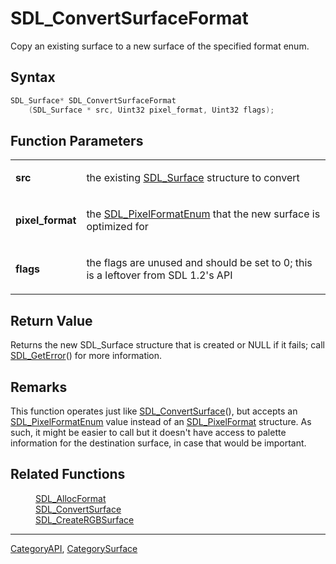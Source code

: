 = SDL_ConvertSurfaceFormat =

Copy an existing surface to a new surface of the specified format enum.

== Syntax ==

<syntaxhighlight lang='c'>
SDL_Surface* SDL_ConvertSurfaceFormat
    (SDL_Surface * src, Uint32 pixel_format, Uint32 flags);
</syntaxhighlight>

== Function Parameters ==

{|
|'''src'''
|the existing [[SDL_Surface]] structure to convert
|-
|'''pixel_format'''
|the [[SDL_PixelFormatEnum]] that the new surface is optimized for
|-
|'''flags'''
|the flags are unused and should be set to 0; this is a leftover from SDL 1.2's API
|}

== Return Value ==

Returns the new SDL_Surface structure that is created or NULL if it fails;
call [[SDL_GetError]]() for more information.



== Remarks ==

This function operates just like [[SDL_ConvertSurface]](), but accepts an
[[SDL_PixelFormatEnum]] value instead of an [[SDL_PixelFormat]] structure.
As such, it might be easier to call but it doesn't have access to palette
information for the destination surface, in case that would be important.

== Related Functions ==

:[[SDL_AllocFormat]]
:[[SDL_ConvertSurface]]
:[[SDL_CreateRGBSurface]]

----
[[CategoryAPI]], [[CategorySurface]]


